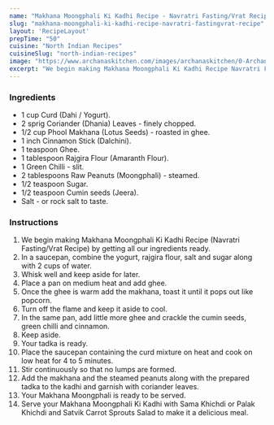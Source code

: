 ---
name: "Makhana Moongphali Ki Kadhi Recipe - Navratri Fasting/Vrat Recipe"
slug: "makhana-moongphali-ki-kadhi-recipe-navratri-fastingvrat-recipe"
layout: 'RecipeLayout'
prepTime: "50"
cuisine: "North Indian Recipes"
cuisineSlug: "north-indian-recipes"
image: "https://www.archanaskitchen.com/images/archanaskitchen/0-Archanas-Kitchen-Recipes/2016/sept-22/Moongphali_Makhane_Ki_Kadhi_Vrat_Fasting_Recipe_Navratri-2.jpg"
excerpt: "We begin making Makhana Moongphali Ki Kadhi Recipe Navratri FastingVrat Recipe by getting all our ingredients ready"
---

### Ingredients

- 1 cup Curd (Dahi / Yogurt).
- 2 sprig Coriander (Dhania) Leaves - finely chopped.
- 1/2 cup Phool Makhana (Lotus Seeds) - roasted in ghee.
- 1 inch Cinnamon Stick (Dalchini).
- 1 teaspoon Ghee.
- 1 tablespoon Rajgira Flour (Amaranth Flour).
- 1 Green Chilli - slit.
- 2 tablespoons Raw Peanuts (Moongphali) - steamed.
- 1/2 teaspoon Sugar.
- 1/2 teaspoon Cumin seeds (Jeera).
- Salt - or rock salt to taste.

### Instructions

1. We begin making Makhana Moongphali Ki Kadhi Recipe (Navratri Fasting/Vrat Recipe) by getting all our ingredients ready.
1. In a saucepan, combine the yogurt, rajgira flour, salt and sugar along with 2 cups of water.
1. Whisk well and keep aside for later.
1. Place a pan on medium heat and add ghee.
1. Once the ghee is warm add the makhana, toast it until it pops out like popcorn.
1. Turn off the flame and keep it aside to cool.
1. In the same pan, add little more ghee and crackle the cumin seeds, green chilli and cinnamon.
1. Keep aside.
1. Your tadka is ready.
1. Place the saucepan containing the curd mixture on heat and cook on low heat for 4 to 5 minutes.
1. Stir continuously so that no lumps are formed.
1. Add the makhana and the steamed peanuts along with the prepared tadka to the kadhi and garnish with coriander leaves.
1. Your Makhana Moongphali is ready to be served.
1. Serve your Makhana Moongphali Ki Kadhi with Sama Khichdi or Palak Khichdi and Satvik Carrot Sprouts Salad to make it a delicious meal.
